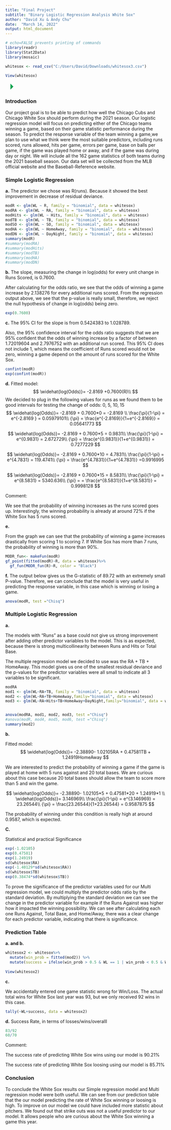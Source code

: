 ```yaml
---
title: "Final Project"
subtitle: "Binary Logistic Regression Analysis White Sox"
author: "David Xu & Andy Chu"
date:  "March 14, 2022"
output: html_document
---
```


```r
# echo=FALSE prevents printing of commands
library(readr)
library(Stat2Data)
library(mosaic)
```

```r

whitesox <- read_csv("C:/Users/David/Downloads/whitesox3.csv")

View(whitesox)
```

![](data:image/png;base64,iVBORw0KGgoAAAANSUhEUgAAACgAAAAaCAYAAADFTB7LAAAAa0lEQVR42u3OywnAIBBAwcXSUoCW5D11xDoNCBGNv0MOecJOBSOi1OZMsJ4dvFxEJ1OQnMxBarIKEpNNkJbsBknJYZCSnAYJyVVQziNig7/nZkFEbhTE5HpBVO4dxOXKIDL3BLG5BJ1T6rsbMfep2CaMN00AAAAASUVORK5CYII= "Run Current Chunk")

### Introduction

Our project goal is to be able to predict how well the Chicago Cubs and Chicago White Sox should perform during the 2021 season. Our logistic regression model will focus on predicting either of the Chicago teams winning a game, based on their game statistic performance during the season. To predict the response variable of the team winning a game,we plan to use what we think were the most suitable predictors, including runs scored, runs allowed, hits per game, errors per game, base on balls per game, if the game was played home or away, and if the game was during day or night. We will include all the 162 game statistics of both teams during the 2021 baseball season. Our data set will be collected from the MLB official website and the Baseball-Reference website.

### Simple Logistic Regression

**a.** The predictor we chose was R(runs). Because it showed the best improvement in decrease of residual deviance.

```r
modR <- glm(WL ~ R, family = "binomial", data = whitesox)
modRA <- glm(WL ~ RA, family = "binomial", data = whitesox)
modHits <- glm(WL ~ Hits, family = "binomial", data = whitesox)
modTB <- glm(WL ~ TB, family = "binomial", data = whitesox)
modSO <- glm(WL ~ SO, family = "binomial", data = whitesox)
modHA <- glm(WL ~ HomeAway, family = "binomial", data = whitesox)
modDN <- glm(WL ~ DayNight, family = "binomial", data = whitesox)
summary(modR)
#summary(modRA)
#summary(modHits)
#summary(modTB)
#summary(modHA)
#summary(modDN)
```

**b.** The slope, measuring the change in log(odds) for every unit change in Runs Scored, is 0.7600.

After calculating for the odds ratio, we see that the odds of winning a game increase by 2.138276 for every additional runs scored. From the regression output above, we see that the p-value is really small, therefore, we reject the null hypothesis of change in log(odds) being zero.

```r
exp(0.7600)
```

**c.** The 95% CI for the slope is from 0.5424383 to 1.028789.

Also, the 95% confidence interval for the odds ratio suggests that we are 95% confident that the odds of winning increase by a factor of between 1.72019604 and 2.7976752 with an additional run scored. This 95% CI does not include 1, which means the coefficient of Runs scored would not be zero, winning a game depend on the amount of runs scored for the White Sox.

```r
confint(modR)
exp(confint(modR))
```

**d.** Fitted model:\
$$
\widehat{log(Odds)}=  -2.8169 +0.7600(R)\\
$$ We decided to plug in the following values for runs as we found them to be good intervals for testing the change of odds: 0, 5, 10, 15$$
\widehat{log(Odds)}= -2.8169 + 0.7600*0 = -2.8169 \\
\frac{\pi}{1-\pi} = e^{-2.8169 } = 0.05979101\\
{\pi} = \frac{e^{-2.8169}}{1+e^{-2.8169}} = 0.05641773
$$

$$
\widehat{log(Odds)}= -2.8169 + 0.7600*5 = 0.9831\\
\frac{\pi}{1-\pi} = e^{0.9831} = 2.672729\\
{\pi} = \frac{e^{0.9831}}{1+e^{0.9831}} = 0.7277229
$$

$$
\widehat{log(Odds)}= -2.8169 + 0.7600*10 = 4.7831\\
\frac{\pi}{1-\pi} = e^{4.7831} = 119.4741\\
{\pi} = \frac{e^{4.7831}}{1+e^{4.7831}} =0.9916995
$$

$$
\widehat{log(Odds)}= -2.8169 + 0.7600*15 = 8.5831\\
\frac{\pi}{1-\pi} = e^{8.5831} = 5340.636\\
{\pi} = = \frac{e^{8.5831}}{1+e^{8.5831}} = 0.9998128
$$

Comment:

We see that the probability of winning increases as the runs scored goes up. Interestingly, the winning probability is already at around 72% if the White Sox has 5 runs scored.

**e.**

From the graph we can see that the probability of winning a game increases drastically from scoring 1 to scoring 7. If White Sox has more than 7 runs, the probability of winning is more than 90%.

```r
MODR_fun<- makeFun(modR)
gf_point(fitted(modR)~R, data = whitesox)%>%
  gf_fun(MODR_fun(R)~R, color = "Black")
```

**f.** The output below gives us the G-statistic of 89.72 with an extremely small P-value. Therefore, we can conclude that the model is very useful in predicting the response variable, in this case which is winning or losing a game.

```r
anova(modR, test ="Chisq")
```

### Multiple Logistic Regression

**a.**

The models with "Runs" as a base could not give us strong improvement after adding other predictor variables to the model. This is as expected, because there is strong multicollinearity between Runs and Hits or Total Base.

The multiple regression model we decided to use was the RA + TB + HomeAway. This model gives us one of the smallest residual deviance and the p-values for the predictor variables were all small to indicate all 3 variables to be significant.

```r

modRA
mod1 <- glm(WL~RA+TB, family = "binomial", data = whitesox)
mod2 <- glm(WL~RA+TB+HomeAway,family="binomial", data = whitesox)
mod3 <- glm(WL~RA+Hits+TB+HomeAway+DayNight,family="binomial", data = whitesox)


anova(modRA, mod1, mod2, mod3, test ="Chisq")
#anova(modR, mod4, mod5, mod6, test ="Chisq")
summary(mod2)

```

**b.**

Fitted model:\
$$
\widehat{log(Odds)}= -2.38890- 1.02105RA + 0.47581TB + 1.24919HomeAway
$$

We are interested to predict the probability of winning a game if the game is played at home with 5 runs against and 20 total bases. We are curious about this case because 20 total bases should allow the team to score more than 5 and win the game.

$$
\widehat{log(Odds)}= -2.38890- 1.02105*5 + 0.47581*20 + 1.24919*1 \\
\widehat{log(Odds)}= 3.146969\\
\frac{\pi}{1-\pi} = e^{3.146969} = 23.26544\\
{\pi} = \frac{23.26544}{1+23.26544} = 0.9587875
$$

The probability of winning under this condition is really high at around 0.9587, which is expected.

**C.**

Statistical and practical Significance

```r
exp(-1.02105)
exp(0.47581)
exp(1.24919)
sd(whitesox$RA)
exp(-1.40129*sd(whitesox$RA))
sd(whitesox$TB)
exp(0.38474*sd(whitesox$TB))
```

To prove the significance of the predictor variables used for our Multi regression model, we could multiply the predictor odds ratio by the standard deviation. By multiplying the standard deviation we can see the change in the predictor variable for example if the Runs Against was higher how it impacted the winning possibility. We can see after calculating each one Runs Against, Total Base, and Home/Away, there was a clear change for each predictor variable, indicating that there is significance.

### Prediction Table

**a. and b.**

```r
whitesox2 <- whitesox%>%
  mutate(win_prob = fitted(mod2)) %>%
  mutate(success = ifelse(win_prob > 0.5 & WL == 1 | win_prob < 0.5 & WL == 0, "success", "failure"))
  
View(whitesox2)
```

**c.**

We accidentally entered one game statistic wrong for Win/Loss. The actual total wins for White Sox last year was 93, but we only received 92 wins in this case.

```r
tally(~WL+success, data = whitesox2)
```

**d.** Success Rate, in terms of losses/wins/overalll

```r
83/92
60/70
```

Comment:

The success rate of predicting White Sox wins using our model is 90.21%

The success rate of predicting White Sox loosing using our model is 85.71%

### Conclusion

To conclude the White Sox results our Simple regression model and Multi regression model were both useful. We can see from our prediction table that the our model predicting the rate of White Sox winning or loosing is high. To improve on our model we could have included more statistic about pitchers. We found out that strike outs was not a useful predictor to our model. It allows people who are curious about the White Sox winning a game this year.
